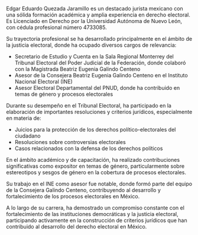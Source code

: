 Edgar Eduardo Quezada Jaramillo es un destacado jurista mexicano con una sólida formación académica y amplia experiencia en derecho electoral. Es Licenciado en Derecho por la Universidad Autónoma de Nuevo León, con cédula profesional número 4733085.

Su trayectoria profesional se ha desarrollado principalmente en el ámbito de la justicia electoral, donde ha ocupado diversos cargos de relevancia:

- Secretario de Estudio y Cuenta en la Sala Regional Monterrey del Tribunal Electoral del Poder Judicial de la Federación, donde colaboró con la Magistrada Beatriz Eugenia Galindo Centeno
- Asesor de la Consejera Beatriz Eugenia Galindo Centeno en el Instituto Nacional Electoral (INE)
- Asesor Electoral Departamental del PNUD, donde ha contribuido en temas de género y procesos electorales

Durante su desempeño en el Tribunal Electoral, ha participado en la elaboración de importantes resoluciones y criterios jurídicos, especialmente en materia de:

- Juicios para la protección de los derechos político-electorales del ciudadano
- Resoluciones sobre controversias electorales
- Casos relacionados con la defensa de los derechos políticos

En el ámbito académico y de capacitación, ha realizado contribuciones significativas como expositor en temas de género, particularmente sobre estereotipos y sesgos de género en la cobertura de procesos electorales.

Su trabajo en el INE como asesor fue notable, donde formó parte del equipo de la Consejera Galindo Centeno, contribuyendo al desarrollo y fortalecimiento de los procesos electorales en México.

A lo largo de su carrera, ha demostrado un compromiso constante con el fortalecimiento de las instituciones democráticas y la justicia electoral, participando activamente en la construcción de criterios jurídicos que han contribuido al desarrollo del derecho electoral en México.
